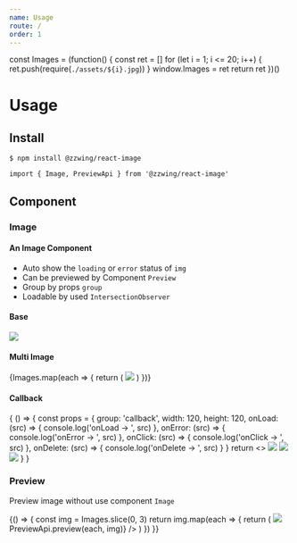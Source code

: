```yaml
---
name: Usage
route: /
order: 1
---
```


const Images = (function() {
  const ret = []
  for (let i = 1; i <= 20; i++) {
    ret.push(require(`./assets/${i}.jpg`))
  }
  window.Images = ret
  return ret
})()

# Usage

## Install

`$ npm install @zzwing/react-image`

`import { Image, PreviewApi } from '@zzwing/react-image'`

## Component

### Image

#### An Image Component

- Auto show the `loading` or `error` status of `img`
- Can be previewed by Component `Preview`
- Group by props `group`
- Loadable by used `IntersectionObserver`

#### Base
<Playground>
  <Image src={src1} width={120} height={120} />
</Playground>

#### Multi Image
<Playground>
  <div style={{ display: 'flex', flexWrap: 'wrap' }}>
    {Images.map(each => {
      return (
        <Image
          group='multi'
          key={each}
          src={each}
          width={120}
          height={120}
          style={{ margin: '5px' }}
        />
      )
    })}
  </div>
</Playground>

#### Callback

<Playground>
  {
    () => {
      const props = {
        group: 'callback',
        width: 120,
        height: 120,
        onLoad: (src) => {
          console.log('onLoad -> ', src)
        },
        onError: (src) => {
          console.log('onError -> ', src)
        },
        onClick: (src) => {
          console.log('onClick -> ', src)
        },
        onDelete: (src) => {
          console.log('onDelete -> ', src)
        }
      }
      return <>
        <Image key={1} src={Images[0]} {...props}/>
        <Image key={2} src={Images[1]} {...props}/>
        <Image key={4} src='123.jpg' {...props}/>
      </>
    }
  }

</Playground>

### Preview

Preview image without use component `Image`

<Playground>
  {() => {
    const img = Images.slice(0, 3)
    return img.map(each => {
      return (
        <img
          src={each}
          key={each}
          style={{ width: '200px', height: '200px', objectFit: 'cover' }}
          onClick={() => PreviewApi.preview(each, img)}
        />
      )
    })
  }}
</Playground>
